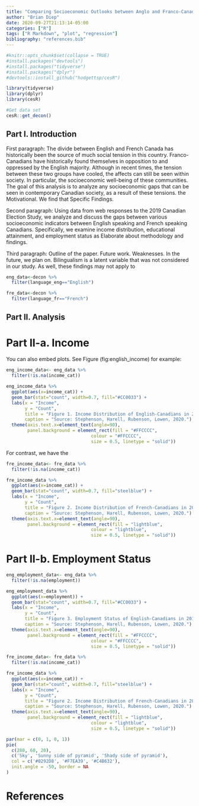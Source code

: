 ```yaml
---
title: "Comparing Socioeconomic Outlooks between Anglo and Franco-Canadians"
author: "Brian Diep"
date: 2020-09-27T21:13:14-05:00
categories: ["R"]
tags: ["R Markdown", "plot", "regression"]
bibliography: "references.bib"
---
```


```r
#knitr::opts_chunk$set(collapse = TRUE)
#install.packages("devtools")
#install.packages("tidyverse")
#install.packages("dplyr")
#devtools::install_github("hodgettsp/cesR")

library(tidyverse)
library(dplyr)
library(cesR)

#Get data set
cesR::get_decon()
```

## Part I. Introduction

First paragraph: The divide between English and French Canada has historically been the source of much social tension in this country. Franco-Canadians have historically found themselves in opposition to and oppressed by the English majority. Although in recent times, the tension between these two groups have cooled, the affects can still be seen within society. In particular, the socioeconomic well-being of these communities. The goal of this analysis is to analyze any socioeconomic gaps that can be seen in contemporary Canadian society, as a result of these tensions. the Motivational. We find that Specific Findings.

Second paragraph: Using data from web responses to the 2019 Canadian Election Study, we analyze and discuss the gaps between various socioeconomic indicators between English speaking and French speaking Canadians. Specifically, we examine income distribution, educational attainment, and employment status as  Elaborate about methodology and findings.

Third paragraph: Outline of the paper. Future work. Weaknesses. In the future, we plan on. Bilingualism is a latent variable that was not considered in our study. As well, these findings may not apply to

```r

eng_data<-decon %>%
  filter(language_eng=="English")

fre_data<-decon %>%
  filter(language_fr=="French")
```

## Part II. Analysis
# Part II-a. Income

You can also embed plots. See Figure \ref(fig:english_income) for example:

```r

eng_income_data<- eng_data %>%
  filter(!is.na(income_cat))

eng_income_data %>%
  ggplot(aes(x=income_cat)) +
  geom_bar(stat="count", width=0.7, fill="#CC0033") +
  labs(x = "Income",
       y = "Count",
       title = "Figure 1. Income Distribution of English-Canadians in 2019 CES",
       caption = "Source: Stephenson, Harell, Rubenson, Lowen, 2020.") +
  theme(axis.text.x=element_text(angle=90),
        panel.background = element_rect(fill = "#FFCCCC",
                                colour = "#FFCCCC",
                                size = 0.5, linetype = "solid"))
```

For contrast, we have the 
```r
fre_income_data<- fre_data %>%
  filter(!is.na(income_cat))

fre_income_data %>%
  ggplot(aes(x=income_cat)) +
  geom_bar(stat="count", width=0.7, fill="steelblue") +
  labs(x = "Income",
       y = "Count",
       title = "Figure 2. Income Distribution of French-Canadians in 2019 CES",
       caption = "Source: Stephenson, Harell, Rubenson, Lowen, 2020.") +
  theme(axis.text.x=element_text(angle=90),
        panel.background = element_rect(fill = "lightblue",
                                colour = "lightblue",
                                size = 0.5, linetype = "solid"))

```

# Part II-b. Employment Status

```r

eng_employment_data<- eng_data %>%
  filter(!is.na(employment))

eng_employment_data %>%
  ggplot(aes(x=employment)) +
  geom_bar(stat="count", width=0.7, fill="#CC0033") +
  labs(x = "Income",
       y = "Count",
       title = "Figure 3. Employment Status of English-Canadians in 2019 CES",
       caption = "Source: Stephenson, Harell, Rubenson, Lowen, 2020.") +
  theme(axis.text.x=element_text(angle=90),
        panel.background = element_rect(fill = "#FFCCCC",
                                colour = "#FFCCCC",
                                size = 0.5, linetype = "solid"))
```

```r
fre_income_data<- fre_data %>%
  filter(!is.na(income_cat))

fre_income_data %>%
  ggplot(aes(x=income_cat)) +
  geom_bar(stat="count", width=0.7, fill="steelblue") +
  labs(x = "Income",
       y = "Count",
       title = "Figure 2. Income Distribution of French-Canadians in 2019 CES",
       caption = "Source: Stephenson, Harell, Rubenson, Lowen, 2020.") +
  theme(axis.text.x=element_text(angle=90),
        panel.background = element_rect(fill = "lightblue",
                                colour = "lightblue",
                                size = 0.5, linetype = "solid"))

```
```r
par(mar = c(0, 1, 0, 1))
pie(
  c(280, 60, 20),
  c('Sky', 'Sunny side of pyramid', 'Shady side of pyramid'),
  col = c('#0292D8', '#F7EA39', '#C4B632'),
  init.angle = -50, border = NA
)
```

# References
